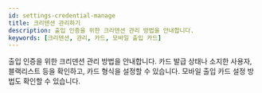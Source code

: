 ```yaml
---
id: settings-credential-manage
title: 크리덴션 관리하기
description: 출입 인증을 위한 크리덴션 관리 방법을 안내합니다.
keywords: [크리덴션, 관리, 카드, 모바일 출입 카드]
---
```


출입 인증을 위한 크리덴션 관리 방법을 안내합니다. 카드 발급 상태나 소지한 사용자, 블랙리스트 등을 확인하고, 카드 형식을 설정할 수 있습니다. 모바일 출입 카드 설정 방법도 확인할 수 있습니다.

<DocCardList />